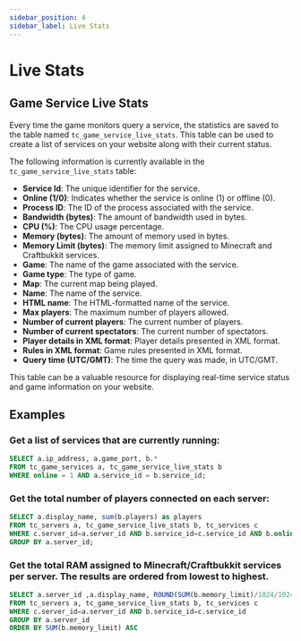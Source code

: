 ```yaml
---
sidebar_position: 4
sidebar_label: Live Stats
---
```


# Live Stats

## Game Service Live Stats

Every time the game monitors query a service, the statistics are saved to the table named `tc_game_service_live_stats`. This table can be used to create a list of services on your website along with their current status.

The following information is currently available in the `tc_game_service_live_stats` table:

- **Service Id**: The unique identifier for the service.
- **Online (1/0)**: Indicates whether the service is online (1) or offline (0).
- **Process ID**: The ID of the process associated with the service.
- **Bandwidth (bytes)**: The amount of bandwidth used in bytes.
- **CPU (%)**: The CPU usage percentage.
- **Memory (bytes)**: The amount of memory used in bytes.
- **Memory Limit (bytes)**: The memory limit assigned to Minecraft and Craftbukkit services.
- **Game**: The name of the game associated with the service.
- **Game type**: The type of game.
- **Map**: The current map being played.
- **Name**: The name of the service.
- **HTML name**: The HTML-formatted name of the service.
- **Max players**: The maximum number of players allowed.
- **Number of current players**: The current number of players.
- **Number of current spectators**: The current number of spectators.
- **Player details in XML format**: Player details presented in XML format.
- **Rules in XML format**: Game rules presented in XML format.
- **Query time (UTC/GMT)**: The time the query was made, in UTC/GMT.

This table can be a valuable resource for displaying real-time service status and game information on your website.

## Examples

### Get a list of services that are currently running:

```sql showLineNumbers
SELECT a.ip_address, a.game_port, b.*
FROM tc_game_services a, tc_game_service_live_stats b
WHERE online = 1 AND a.service_id = b.service_id;
```

### Get the total number of players connected on each server:

```sql showLineNumbers
SELECT a.display_name, sum(b.players) as players
FROM tc_servers a, tc_game_service_live_stats b, tc_services c
WHERE c.server_id=a.server_id AND b.service_id=c.service_id AND b.online=1 
GROUP BY a.server_id;
```

### Get the total RAM assigned to Minecraft/Craftbukkit services per server. The results are ordered from lowest to highest.

```sql showLineNumbers
SELECT a.server_id ,a.display_name, ROUND(SUM(b.memory_limit)/1024/1024, 0) AS memory_limit_mb
FROM tc_servers a, tc_game_service_live_stats b, tc_services c
WHERE c.server_id=a.server_id AND b.service_id=c.service_id
GROUP BY a.server_id
ORDER BY SUM(b.memory_limit) ASC
```